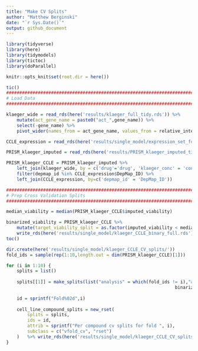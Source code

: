 ```yaml
---
title: "Make CV Splits"
author: "Matthew Berginski"
date: "`r Sys.Date()`"
output: github_document
---
```


```r
library(tidyverse)
library(here)
library(tidymodels)
library(tictoc)
library(doParallel)

knitr::opts_knit$set(root.dir = here())
```

```r
tic()
###############################################################################
# Load Data
###############################################################################

klaeger_wide = read_rds(here('results/klaeger_full_tidy.rds')) %>%
	mutate(act_gene_name = paste0("act_",gene_name)) %>%
	select(-gene_name) %>%
	pivot_wider(names_from = act_gene_name, values_from = relative_intensity)

CCLE_expression = read_rds(here('results/single_model/expression_set_for_ML.rds'))

PRISM_klaeger_imputed = read_rds(here('results/PRISM_klaeger_imputed_tidy.rds'))

PRISM_klaeger_CCLE = PRISM_klaeger_imputed %>%
	left_join(klaeger_wide, by = c('drug'='drug', 'klaeger_conc' = 'concentration_M')) %>%
	filter(depmap_id %in% CCLE_expression$DepMap_ID) %>%
	left_join(CCLE_expression, by=c('depmap_id' = 'DepMap_ID'))

###############################################################################
# Prep Cross Validation Splits
###############################################################################

median_viability = median(PRISM_klaeger_CCLE$imputed_viability)

binarized_viability = PRISM_klaeger_CCLE %>%
	mutate(target_viability_split = as.factor(imputed_viability < median_viability)) %>%
	write_rds(here('results/single_model/klaeger_CCLE_binary_full.rds'), compress = 'gz')
toc()
```

```r
dir.create(here('results/single_model/klaeger_CCLE_CV_splits/'))
fold_ids = sample(rep(1:10,length.out = dim(PRISM_klaeger_CCLE)[1]))

for (i in 1:10) {
	splits = list()
	
	splits[[1]] = make_splits(list("analysis" = which(fold_ids != i),"assessment" = which(fold_ids == i)),
																binarized_viability)
	
	id = sprintf("Fold%02d",i)
	
	cell_line_compound_splits = new_rset(
		splits = splits,
		ids = id,
		attrib = sprintf("Per compound cv splits for fold ", i),
		subclass = c("vfold_cv", "rset")
	)	%>% write_rds(here('results/single_model/klaeger_CCLE_CV_splits/',sprintf('%02d.rds',i)), compress = 'gz')
}
```